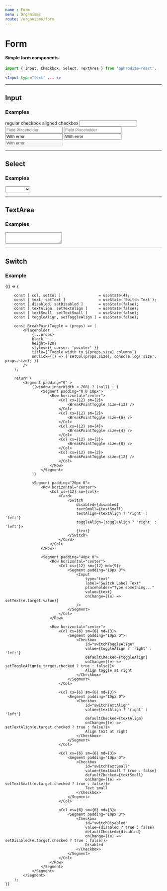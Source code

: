 ```yaml
---
name : Form
menu : Organisms
route: /organisms/form
---
```



# Form
#### Simple form components

```jsx
import { Input, Checkbox, Select, TextArea } from 'aphrodite-react';
...
<Input type="text" ... />
```

---

## Input
<Props of={Input} />

### Examples
<Playground>
    <Row>
        <Col xs={6} styles={{ margin: '10px 0' }}>
            <Checkbox
                type="checkbox"
                id="ExampleCheckbox">
                regular checkbox
            </Checkbox>
        </Col>
        <Col xs={6} styles={{ margin: '10px 0' }}>
            <Checkbox
                id="ExampleCheckboxRight"
                right>
                aligned checkbox
            </Checkbox>
        </Col>
    </Row>
</Playground>

<Playground>
    <Input
        type="text"
        id="ExampleInputWithoutPlaceholder"
        label="Field Label"
    />
</Playground>

<Playground>
    <Input
        type="text"
        id="ExampleInputWithPlaceholder"
        placeholder="Field Placeholder"
    />
</Playground>

<Playground>
    <Input
        type="text"
        id="ExampleInput"
        label="Field Label"
        placeholder="Field Placeholder"
    />
</Playground>

<Playground>
    <Input
        type="text"
        id="ExampleInputError"
        value="With error"
        label="Field Label"
        placeholder="Field Placeholder"
        error
    />
</Playground>

<Playground>
    <Input
        type="text"
        id="ExampleInputErrorWithMsg"
        value="With error"
        label="Field Label"
        placeholder="Field Placeholder"
        error
        errorMessage="And with error message"
    />
</Playground>

<Playground>
    <Input
        type="text"
        id="ExampleInputErrorWithMsg"
        value="With error"
        label="Field Label"
        placeholder="Field Placeholder"
        error
        errorMessage="And with error message"
        disabled
    />
</Playground>

---

## Select
<Props of={Select} />

### Examples
<Playground>
    <Select label="Select Label"
    >
        <option value=""></option>
        <option value="ingresse">Ingresse</option>
        <option value="aphrodite">Aphrodite</option>
        <option value="react">React</option>
    </Select>
</Playground>

---

## TextArea
<Props of={TextArea} />

### Examples
<Playground>
    <TextArea
        id="ExampleTextAreaWithoutPlaceholder"
        label="TextArea Label">
    </TextArea>
</Playground>

---

## Switch
<Props of={Switch} />

### Example
<Playground>
    {() => {

        const [ col, setCol ]                 = useState(4);
        const [ text, setText ]               = useState('Switch Text');
        const [ disabled, setDisabled ]       = useState(false);
        const [ textAlign, setTextAlign ]     = useState(false);
        const [ textSmall, setTextSmall ]     = useState(false);
        const [ toggleAlign, setToggleAlign ] = useState(false);

        const BreakPointToggle = (props) => (
            <Placeholder
                {...props}
                block
                height={20}
                styles={{ cursor: 'pointer' }}
                title={`Toggle width to ${props.size} columns`}
                onClick={() => { setCol(props.size); console.log('size', props.size); }}
            />
        );

        return (
            <Segment padding="0" >
                {(window.innerWidth < 768) ? (null) : (
                    <Segment padding="0 0 10px">
                        <Row horizontal="center">
                            <Col xs={12} sm={2}>
                                <BreakPointToggle size={12} />
                            </Col>
                            <Col xs={12} sm={2}>
                                <BreakPointToggle size={8} />
                            </Col>
                            <Col xs={12} sm={4}>
                                <BreakPointToggle size={4} />
                            </Col>
                            <Col xs={12} sm={2}>
                                <BreakPointToggle size={8} />
                            </Col>
                            <Col xs={12} sm={2}>
                                <BreakPointToggle size={12} />
                            </Col>
                        </Row>
                    </Segment>
                )}

                <Segment padding="20px 0">
                    <Row horizontal="center">
                        <Col xs={12} sm={col}>
                            <Card>
                                <Switch
                                    disabled={disabled}
                                    textSmall={textSmall}
                                    textAlign={textAlign ? 'right' : 'left'}
                                    toggleAlign={toggleAlign ? 'right' : 'left'}>
                                    {text}
                                </Switch>
                            </Card>
                        </Col>
                    </Row>

                    <Segment padding="40px 0">
                        <Row horizontal="center">
                            <Col xs={12} sm={12} md={9}>
                                <Segment padding="10px 0">
                                    <Input
                                        type="text"
                                        label="Switch Label Text"
                                        placeholder="Type something..."
                                        value={text}
                                        onChange={(e) => setText(e.target.value)}
                                    />
                                </Segment>
                            </Col>
                        </Row>

                        <Row horizontal="center">
                            <Col xs={6} sm={6} md={3}>
                                <Segment padding="10px 0">
                                    <Checkbox
                                        id="switchToggleAlign"
                                        value={toggleAlign ? 'right' : 'left'}
                                        defaultChecked={toggleAlign}
                                        onChange={(e) => setToggleAlign(e.target.checked ? true : false)}>
                                        Align toggle at right
                                    </Checkbox>
                                </Segment>
                            </Col>

                            <Col xs={6} sm={6} md={3}>
                                <Segment padding="10px 0">
                                    <Checkbox
                                        id="switchTextAlign"
                                        value={textAlign ? 'right' : 'left'}
                                        defaultChecked={textAlign}
                                        onChange={(e) => setTextAlign(e.target.checked ? true : false)}>
                                        Align text at right
                                    </Checkbox>
                                </Segment>
                            </Col>

                            <Col xs={6} sm={6} md={3}>
                                <Segment padding="10px 0">
                                    <Checkbox
                                        id="switchTextSmall"
                                        value={textSmall ? true : false}
                                        defaultChecked={textSmall}
                                        onChange={(e) => setTextSmall(e.target.checked ? true : false)}>
                                        Text small
                                    </Checkbox>
                                </Segment>
                            </Col>

                            <Col xs={6} sm={6} md={3}>
                                <Segment padding="10px 0">
                                    <Checkbox
                                        id="switchDisabled"
                                        value={disabled ? true : false}
                                        defaultChecked={disabled}
                                        onChange={(e) => setDisabled(e.target.checked ? true : false)}>
                                        Disabled
                                    </Checkbox>
                                </Segment>
                            </Col>
                        </Row>
                    </Segment>
                </Segment>
            </Segment>
        );
    }}
</Playground>
